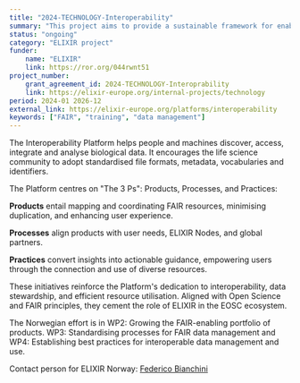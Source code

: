 ```yaml
---
title: "2024-TECHNOLOGY-Interoperability"
summary: "This project aims to provide a sustainable framework for enabling real-world data integration and reuse by promoting and supporting interoperability, data management, and FAIR principles."
status: "ongoing"
category: "ELIXIR project"
funder:
    name: "ELIXIR"
    link: https://ror.org/044rwnt51
project_number:
    grant_agreement_id: 2024-TECHNOLOGY-Interoprability
    link: https://elixir-europe.org/internal-projects/technology
period: 2024-01 2026-12
external_link: https://elixir-europe.org/platforms/interoperability
keywords: ["FAIR", "training", "data management"]
---
```

The Interoperability Platform helps people and machines discover, access, integrate and analyse biological data. It encourages the life science community to adopt standardised file formats, metadata, vocabularies and identifiers.

The Platform centres on "The 3 Ps": Products, Processes, and Practices:

**Products** entail mapping and coordinating FAIR resources, minimising duplication, and enhancing user experience.

**Processes** align products with user needs, ELIXIR Nodes, and global partners.

**Practices** convert insights into actionable guidance, empowering users through the connection and use of diverse resources.
 

These initiatives reinforce the Platform's dedication to interoperability, data stewardship, and efficient resource utilisation. Aligned with Open Science and FAIR principles, they cement the role of ELIXIR in the EOSC ecosystem.

The Norwegian effort is in WP2: Growing the FAIR-enabling portfolio of products. WP3: Standardising processes for FAIR data management and WP4: Establishing best practices for interoperable data management and use.

Contact person for ELIXIR Norway: [Federico Bianchini](mailto:fredebi@uio.no)
